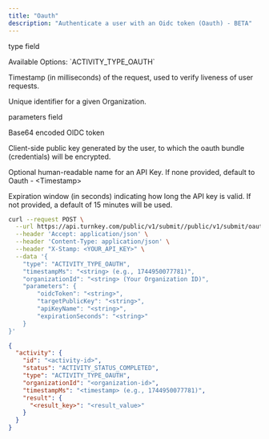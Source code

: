 ```yaml
---
title: "Oauth"
description: "Authenticate a user with an Oidc token (Oauth) - BETA"
---
```



<Authorizations />

<H3Bordered text="Body" />

<ParamField body="type" type="enum<string>" required={true}><p>type field</p><p>Available Options: \`ACTIVITY_TYPE_OAUTH\`</p></ParamField>
<ParamField body="timestampMs" type="string" required={true}><p>Timestamp (in milliseconds) of the request, used to verify liveness of user requests.</p></ParamField>
<ParamField body="organizationId" type="string" required={true}><p>Unique identifier for a given Organization.</p></ParamField>
<ParamField body="parameters" type="object" required={true}>
  <p>parameters field</p>
  <Expandable title="parameters details">
    <NestedParam parentKey="parameters" childKey="oidcToken" type="string" required={true}><p>Base64 encoded OIDC token</p></NestedParam>
    <NestedParam parentKey="parameters" childKey="targetPublicKey" type="string" required={true}><p>Client-side public key generated by the user, to which the oauth bundle (credentials) will be encrypted.</p></NestedParam>
    <NestedParam parentKey="parameters" childKey="apiKeyName" type="string" required={false}><p>Optional human-readable name for an API Key. If none provided, default to Oauth - &lt;Timestamp&gt;</p></NestedParam>
    <NestedParam parentKey="parameters" childKey="expirationSeconds" type="string" required={false}><p>Expiration window (in seconds) indicating how long the API key is valid. If not provided, a default of 15 minutes will be used.</p></NestedParam>
  </Expandable>
</ParamField>

<RequestExample>

```bash cURL
curl --request POST \
  --url https://api.turnkey.com/public/v1/submit//public/v1/submit/oauth \
  --header 'Accept: application/json' \
  --header 'Content-Type: application/json' \
  --header "X-Stamp: <YOUR_API_KEY>" \
  --data '{
    "type": "ACTIVITY_TYPE_OAUTH",
    "timestampMs": "<string> (e.g., 1744950077781)",
    "organizationId": "<string> (Your Organization ID)",
    "parameters": {
        "oidcToken": "<string>",
        "targetPublicKey": "<string>",
        "apiKeyName": "<string>",
        "expirationSeconds": "<string>"
    }
}'
```

</RequestExample>

<ResponseExample>

```json 200
{
  "activity": {
    "id": "<activity-id>",
    "status": "ACTIVITY_STATUS_COMPLETED",
    "type": "ACTIVITY_TYPE_OAUTH",
    "organizationId": "<organization-id>",
    "timestampMs": "<timestamp> (e.g., 1744950077781)",
    "result": {
      "<result_key>": "<result_value>"
    }
  }
}
```

</ResponseExample>
